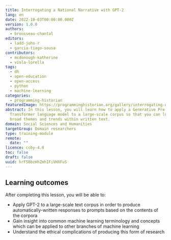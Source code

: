 ```yaml
---
title: Interrogating a National Narrative with GPT-2
lang: en
date: 2022-10-03T00:00:00.000Z
version: 1.0.0
authors:
  - brousseau-chantal
editors:
  - ladd-john-r
  - garcia-tiago-sousa
contributors:
  - mcdonough-katherine
  - viola-lorella
tags:
  - dh
  - open-education
  - open-access
  - python
  - machine-learning
categories:
  - programming-historian
featuredImage: https://programminghistorian.org/gallery/interrogating-national-narrative-gpt.png
abstract: In this lesson, you will learn how to apply a Generative Pre-trained
  Transformer language model to a large-scale corpus so that you can locate
  broad themes and trends within written text.
domain: Social Sciences and Humanities
targetGroup: Domain researchers
type: training-module
remote:
  date: ""
licence: ccby-4.0
toc: false
draft: false
uuid: hrF50bzHhZmhIFiVHXFuS
---
```

## Learning outcomes

After completing this lesson, you will be able to:

- Apply GPT-2 to a large-scale text corpus in order to produce automatically-written responses to prompts based on the contents of the corpora
- Gain insight into common machine learning terminology and concepts which can be applied to other branches of machine learning
- Understand the ethical complications of producing this form of research